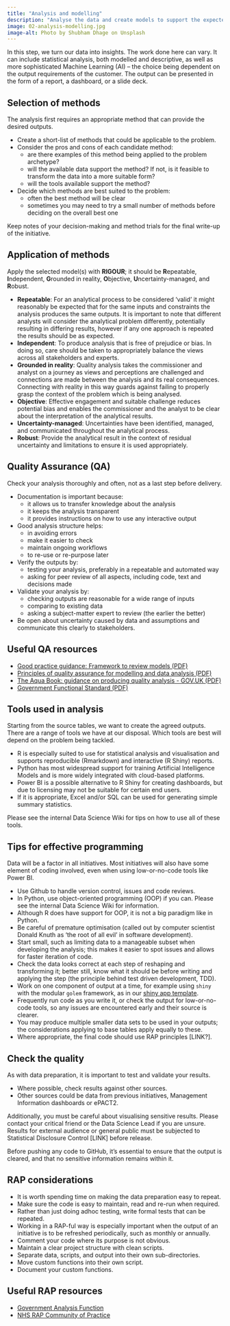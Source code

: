 ```yaml
---
title: "Analysis and modelling"
description: "Analyse the data and create models to support the expected outputs."
image: 02-analysis-modelling.jpg
image-alt: Photo by Shubham Dhage on Unsplash
---
```


In this step, we turn our data into insights. The work done here can vary. It can include statistical analysis, both modelled and descriptive, as well as more sophisticated Machine Learning (AI) – the choice being dependent on the output requirements of the customer. The output can be presented in the form of a report, a dashboard, or a slide deck.

## Selection of methods

The analysis first requires an appropriate method that can provide the desired outputs.

*	Create a short-list of methods that could be applicable to the problem.
*	Consider the pros and cons of each candidate method:
    *	are there examples of this method being applied to the problem archetype?
    *	will the available data support the method? If not, is it feasible to transform the data into a more suitable form?
    *	will the tools available support the method?
*	Decide which methods are best suited to the problem:
    *	often the best method will be clear
    *	sometimes you may need to try a small number of methods before deciding on the overall best one

Keep notes of your decision-making and method trials for the final write-up of the initiative.

## Application of methods

Apply the selected model(s) with **RIGOUR**; it should be **R**epeatable, **I**ndependent, **G**rounded in reality, **O**bjective, **U**ncertainty-managed, and **R**obust.

* **Repeatable**: For an analytical process to be considered 'valid' it might reasonably be expected that for the same inputs and constraints the analysis produces the same outputs. It is important to note that different analysts will consider the analytical problem differently, potentially resulting in differing results, however if any one approach is repeated the results should be as expected.
* **Independent**: To produce analysis that is free of prejudice or bias. In doing so, care should be taken to appropriately balance the views across all stakeholders and experts.
* **Grounded in reality**: Quality analysis takes the commissioner and analyst on a journey as views and perceptions are challenged and connections are made between the analysis and its real consequences. Connecting with reality in this way guards against failing to properly grasp the context of the problem which is being analysed.
* **Objective**: Effective engagement and suitable challenge reduces potential bias and enables the commissioner and the analyst to be clear about the interpretation of the analytical results.
*	**Uncertainty-managed**: Uncertainties have been identified, managed, and communicated throughout the analytical process.
*	**Robust**: Provide the analytical result in the context of residual uncertainty and limitations to ensure it is used appropriately.

## Quality Assurance (QA)

Check your analysis thoroughly and often, not as a last step before delivery.

*	Documentation is important because:
    *	it allows us to transfer knowledge about the analysis
    *	it keeps the analysis transparent
    *	it provides instructions on how to use any interactive output
*	Good analysis structure helps:
    *	in avoiding errors
    *	make it easier to check
    *	maintain ongoing workflows
    *	to re-use or re-purpose later
*	Verify the outputs by:
    *	testing your analysis, preferably in a repeatable and automated way
    *	asking for peer review of all aspects, including code, text and decisions made
* Validate your analysis by:
    *	checking outputs are reasonable for a wide range of inputs
    *	comparing to existing data
    *	asking a subject-matter expert to review (the earlier the better)
*	Be open about uncertainty caused by data and assumptions and communicate this clearly to stakeholders.

## Useful QA resources

* [Good practice guidance: Framework to review models (PDF)](https://www.nao.org.uk/wp-content/uploads/2016/03/11018-002-Framework-to-review-models_External_4DP.pdf)
* [Principles of quality assurance for modelling and data analysis (PDF)](https://assets.publishing.service.gov.uk/government/uploads/system/uploads/attachment_data/file/878616/Principles_of_QA_for_analysis.pdf)
* [The Aqua Book: guidance on producing quality analysis - GOV.UK (PDF)](https://assets.publishing.service.gov.uk/government/uploads/system/uploads/attachment_data/file/878616/Principles_of_QA_for_analysis.pdf)
* [Government Functional Standard (PDF)](https://assets.publishing.service.gov.uk/media/64e4cf0a4002ee000d560d5f/2023.02_GovS_010_Analysis_v2.1.pdf)

## Tools used in analysis

Starting from the source tables, we want to create the agreed outputs. There are a range of tools we have at our disposal. Which tools are best will depend on the problem being tackled.

* R is especially suited to use for statistical analysis and visualisation and supports reproducible (Rmarkdown) and interactive (R Shiny) reports.
* Python has most widespread support for training Artificial Intelligence Models and is more widely integrated with cloud-based platforms.
* Power BI is a possible alternative to R Shiny for creating dashboards, but due to licensing may not be suitable for certain end users.
* If it is appropriate, Excel and/or SQL can be used for generating simple summary statistics.

Please see the internal Data Science Wiki for tips on how to use all of these tools.

## Tips for effective programming

Data will be a factor in all initiatives. Most initiatives will also have some element of coding involved, even when using low-or-no-code tools like Power BI.

* Use Github to handle version control, issues and code reviews.
* In Python, use object-oriented programming (OOP) if you can. Please see the internal Data Science Wiki for information.
* Although R does have support for OOP, it is not a big paradigm like in Python.
* Be careful of premature optimisation (called out by computer scientist Donald Knuth as ‘the root of all evil’ in software development).
* Start small, such as limiting data to a manageable subset when developing the analysis; this makes it easier to spot issues and allows for faster iteration of code.
* Check the data looks correct at each step of reshaping and transforming it; better still, know what it should be before writing and applying the step (the principle behind test driven development, TDD).
* Work on one component of output at a time, for example using `shiny` with the modular `golem` framework, as in our [shiny app template](https://github.com/nhsbsa-data-analytics/nhsbsaShinyR).
* Frequently run code as you write it, or check the output for low-or-no-code tools, so any issues are encountered early and their source is clearer.
* You may produce multiple smaller data sets to be used in your outputs; the considerations applying to base tables apply equally to these.
* Where appropriate, the final code should use RAP principles [LINK?].

## Check the quality

As with data preparation, it is important to test and validate your results.

* Where possible, check results against other sources.
* Other sources could be data from previous initiatives, Management Information dashboards or ePACT2.

Additionally, you must be careful about visualising sensitive results. Please contact your critical friend or the Data Science Lead if you are unsure. Results for external audience or general public must be subjected to Statistical Disclosure Control [LINK] before release.

Before pushing any code to GitHub, it's essential to ensure that the output is cleared, and that no sensitive information remains within it.

## RAP considerations

* It is worth spending time on making the data preparation easy to repeat.
* Make sure the code is easy to maintain, read and re-run when required.
* Rather than just doing adhoc testing, write formal tests that can be repeated.
* Working in a RAP-ful way is especially important when the output of an initiative is to be refreshed periodically, such as monthly or annually.
* Comment your code where its purpose is not obvious.
* Maintain a clear project structure with clean scripts.
* Separate data, scripts, and output into their own sub-directories.
* Move custom functions into their own script.
* Document your custom functions.

## Useful RAP resources

* [Government Analysis Function](https://analysisfunction.civilservice.gov.uk/support/reproducible-analytical-pipelines/)
* [NHS RAP Community of Practice](https://nhsdigital.github.io/rap-community-of-practice/introduction_to_RAP/levels_of_RAP/)
